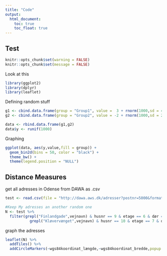 ```yaml
---
title: "Code"
output: 
  html_document:
    toc: true
    toc_float: true
---
```


<link rel="stylesheet" href="styles.css" type="text/css">

## Test 

```r
knitr::opts_chunk$set(warning = FALSE)
knitr::opts_chunk$set(message = FALSE)
```

Look at this 

```r
library(ggplot2)
library(dplyr)
library(leaflet)
```


Defining random stuff
```r
g1 <- cbind.data.frame(group = "Group1", value =  3 + rnorm(1000,sd = 4))
g2 <- cbind.data.frame(group = "Group2", value = -2 + rnorm(1000,sd = 2))

data <- rbind.data.frame(g1,g2)
data$y <- runif(1000)
```


Graphing 
```r
ggplot(data, aes(y,value,fill = group)) + 
  geom_bin2d(bins = 50, color = "black") + 
  theme_bw() + 
  theme(legend.position = "NULL")
```

## Distance Measures 
get all adresses in Odense from DAWA as .csv
```r
test <- read.csv(file = "http://dawa.aws.dk/adresser?postnr=5000&format=csv",encoding = "UTF-8")

#Keep My adresses an another random one  
N <- test %>% 
  filter(grepl("Finlandgade",vejnavn) & husnr == 9 & etage == 6 & dør == "4" | 
           grepl("Kløvervænget",vejnavn) & husnr == 10 & etage == 7 & dør == "701")
```
graph the adresses 
```r
leaflet(N) %>%
  addTiles() %>%
  addCircleMarkers(~wgs84koordinat_længde,~wgs84koordinat_bredde,popup = ~vejnavn, label = ~vejnavn)
```







